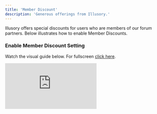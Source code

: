 ```yaml
---
title: 'Member Discount'
description: 'Generous offerings from Illusory.'
---
```


Illusory offers special discounts for users who are members of our forum partners. Below illustrates how to enable Member Discounts.

### Enable Member Discount Setting

Watch the visual guide below. For fullscreen [click here](https://app.arcade.software/share/xZpDzJyAXgdz0zA6MOSP).

<div style={{
  position: 'relative',
  paddingBottom: 'calc(62.5% + 41px)',
  height: '0'
  }}>
<iframe
  src="https://demo.arcade.software/xZpDzJyAXgdz0zA6MOSP?embed"
  title="Enable Member Discount"
  frameborder="0"
  loading="lazy"
  allowfullscreen
  webkitallowfullscreen
  mozallowfullscreen
  style={{
    background: '#000000',
    width: '100%',
    height: '100%',
    position: 'absolute',
    top: '0',
    left: '0',
    colorScheme: 'none'
  }}></iframe>
</div>
